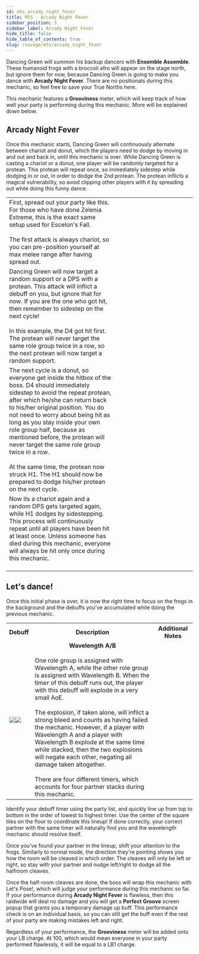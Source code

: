 ```yaml
---
id: m5s_arcady_night_fever
title: M5S - Arcady Night Fever
sidebar_position: 3
sidebar_label: Arcady Night Fever
hide_title: false
hide_table_of_contents: true
slug: /savage/m5s/arcady_night_fever
---
```



Dancing Green will summon his backup dancers with <strong>Ensemble Assemble</strong>. These humanoid frogs with a broccoli afro will appear on the stage north, but ignore them for now, because Dancing Green is going to make you dance with <strong>Arcady Night Fever</strong>. There are no positionals during this mechanic, so feel free to save your True Norths here.

This mechanic features a <strong>Grooviness</strong> meter, which will keep track of how well your party is performing during this mechanic. More will be explained down below. 

## Arcady Night Fever

Once this mechanic starts, Dancing Green will continuously alternate between chariot and donut, which the players need to dodge by moving in and out and back in, until this mechanic is over. While Dancing Green is casting a chariot or a donut, one player will be randomly targeted for a protean. This protean will repeat once, so immediately sidestep while dodging in or out, in order to dodge the 2nd protean. The protean inflicts a magical vulnerability, so avoid clipping other players with it by spreading out while doing this funny dance.

<table width='90%'>
    <tr>
        <td width='58%'>First, spread out your party like this. For those who have done Zelenia Extreme, this is the exact same setup used for Escelon's Fall. <br /><br />The first attack is always chariot, so you can pre-position yourself at max melee range after having spread out.</td>
        <td><KittenAsset path='m5s/arcady_night_fever_part1.png' /></td>
    </tr>
    <tr>
        <td>Dancing Green will now target a random support or a DPS with a protean. This attack will inflict a debuff on you, but ignore that for now. If you are the one who got hit, then remember to sidestep on the next cycle!<br /><br />In this example, the D4 got hit first. The protean will never target the same role group twice in a row, so the next protean will now target a random support.</td>
        <td><KittenAsset path='m5s/arcady_night_fever_part2.png' /></td>
    </tr>
    <tr>
        <td>The next cycle is a donut, so everyone get inside the hitbox of the boss. D4 should immediately sidestep to avoid the repeat protean, after which he/she can return back to his/her original position. You do not need to worry about being hit as long as you stay inside your own role group half, because as mentioned before, the protean will never target the same role group twice in a row.<br /><br /> At the same time, the protean now struck H1. The H1 should now be prepared to dodge his/her protean on the next cycle.</td>
        <td><KittenAsset path='m5s/arcady_night_fever_part3.png' /></td>
    </tr>
    <tr>
        <td>Now its a chariot again and a random DPS gets targeted again, while H1 dodges by sidestepping. This process will continuously repeat until all players have been hit at least once. Unless someone has died during this mechanic, everyone will always be hit only once during this mechanic.<br /><br /><KittenAsset path='m5s/arcady_night_fever_example.webm' /></td>
        <td><KittenAsset path='m5s/arcady_night_fever_part4.png' /></td>
    </tr>
</table>

## Let's dance!

Once this initial phase is over, it is now the right time to focus on the frogs in the background and the debuffs you've accumulated while doing the previous mechanic.

<table width='80%'>
    <tr>
        <th>Debuff</th>
        <th width='65%'>Description</th>
        <th>Additional Notes</th>
    </tr>
    <tr>
        <td><img src={wavelength_a_icon_hr} /><img src={wavelength_b_icon_hr} /></td>
        <td><center><strong>Wavelength A/B</strong></center><br />One role group is assigned with Wavelength A, while the other role group is assigned with Wavelength B. When the timer of this debuff runs out, the player with this debuff will explode in a very small AoE. <br /><br />The explosion, if taken alone, will inflict a strong bleed and counts as having failed the mechanic. However, if a player with Wavelength A and a player with Wavelength B explode at the same time while stacked, then the two explosions will negate each other, negating all damage taken altogether.<br /><br />There are four different timers, which accounts for four partner stacks during this mechanic.</td>
        <td><KittenAsset path='m5s/wavelength_partylist.png' /></td>
    </tr>
</table>

Identify your debuff timer using the party list, and quickly line up from top to bottom in the order of lowest to highest timer. Use the center of the square tiles on the floor to coordinate this lineup! If done correctly, your correct partner with the same timer will naturally find you and the wavelength mechanic should resolve itself.

<KittenAsset path='m5s/arcady_night_fever_dance.png' wrapper='div' width='40%' />

Once you've found your partner in the lineup, shift your attention to the frogs. Similarly to normal mode, the direction they're pointing shows you how the room will be cleaved in which order. The cleaves will only be left or right, so stay with your partner and nudge left/right to dodge all the halfroom cleaves.

<KittenAsset path='m5s/arcady_night_fever_dance.webm' wrapper='div' />

Once the half-room cleaves are done, the boss will wrap this mechanic with <Raidwide>Let's Pose!</Raidwide>, which will judge your performance during this mechanic so far. If your performance during <strong>Arcady Night Fever</strong> is flawless, then this raidwide will deal no damage and you will get a <strong>Perfect Groove</strong> screen popup that grants you a temporary damage up buff. This performance check is on an individual basis, so you can still get the buff even if the rest of your party are making mistakes left and right.

Regardless of your performance, the <strong>Grooviness</strong> meter will be added onto your LB charge. At 100, which would mean everyone in your party performed flawlessly, it will be equal to a LB1 charge.
